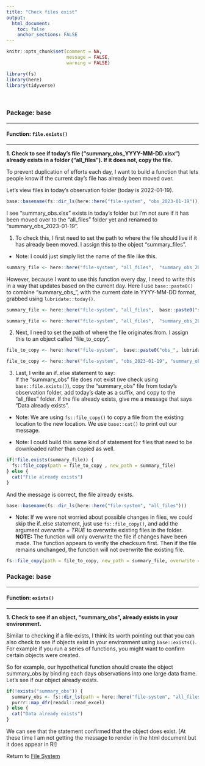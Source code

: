 ```yaml
---
title: "Check files exist"
output: 
  html_document:
    toc: false
    anchor_sections: FALSE
---
```


```r
knitr::opts_chunk$set(comment = NA,
                      message = FALSE,
                      warning = FALSE)

library(fs)
library(here)
library(tidyverse)
```

<br>

### Package: base

---

#### Function: `file.exists()`

---

**1\. Check to see if today's file ("summary_obs_YYYY-MM-DD.xlsx") already exists in a folder ("all_files"). If it does not, copy the file.**

To prevent duplication of efforts each day, I want to build a function that lets people know if the current day's file has already been moved over.

Let's view files in today's observation folder (today is 2022-01-19). 

```r

base::basename(fs::dir_ls(here::here("file-system", "obs_2023-01-19")))

```

I see "summary_obs.xlsx" exists in today's folder but I'm not sure if it has been moved over to the "all_files" folder yet and renamed to "summary_obs_2023-01-19".

(01) To check this, I first need to set the path to where the file should live if it has already been moved. I assign this to the object "summary_files". 

* Note: I could just simply list the name of the file like this.

```r

summary_file <- here::here("file-system", "all_files",  "summary_obs_2023-01-19.xlsx"))


```

However, because I want to use this function every day, I need to write this in a way that updates based on the current day. Here I use `base::paste0()` to combine "summary_obs_", with the current date in YYYY-MM-DD format, grabbed using `lubridate::today()`.

```r

summary_file <- here::here("file-system", "all_files",  base::paste0("summary_obs_", lubridate::today(), ".xlsx"))

```

```r

summary_file <- here::here("file-system", "all_files",  "summary_obs_2023-01-19.xlsx")


```

(02) Next, I need to set the path of where the file originates from. I assign this to an object called "file_to_copy".

```r

file_to_copy <- here::here("file-system",  base::paste0("obs_", lubridate::today()), "summary_obs.xlsx")

```

```r

file_to_copy <- here::here("file-system", "obs_2023-01-19", "summary_obs.xlsx")

```

(03) Last, I write an if..else statement to say:  
If the "summary_obs" file does not exist (we check using `base::file.exists()`), copy the "summary_obs" file from today's observation folder, add today's date as a suffix, and copy to the "all_files" folder. If the file already exists, give me a message that says "Data already exists".

* Note: We are using `fs::file_copy()` to copy a file from the existing location to the new location. We use `base::cat()` to print out our message.

* Note: I could build this same kind of statement for files that need to be downloaded rather than copied as well.

```r

if(!file.exists(summary_file)) {
  fs::file_copy(path = file_to_copy , new_path = summary_file)
} else {
  cat("File already exists")
}

```

And the message is correct, the file already exists.

```r

base::basename(fs::dir_ls(here::here("file-system", "all_files")))

```

* Note: If we were not worried about possible changes in files, we could skip the if..else statement, just use `fs::file_copy()`, and add the argument *overwrite = TRUE* to overwrite existing files in the folder. **NOTE:** The function will only overwrite the file if changes have been made. The function appears to verify the checksum first. Then if the file remains unchanged, the function will not overwrite the existing file.

```r

fs::file_copy(path = file_to_copy, new_path = summary_file, overwrite = TRUE)

```


### Package: base

---

#### Function: `exists()`

---

**1\. Check to see if an object, "summary_obs", already exists in your environment.**

Similar to checking if a file exists, I think its worth pointing out that you can also check to see if objects exist in your environment using `base::exists()`. For example if you run a series of functions, you might want to confirm certain objects were created.

So for example, our hypothetical function should create the object summary_obs by binding each days observations into one large data frame. Let's see if our object already exists.

```r

if(!exists("summary_obs")) {
  summary_obs <- fs::dir_ls(path = here::here("file-system", "all_files"), glob ="*.xlsx") %>%
  purrr::map_dfr(readxl::read_excel)
} else {
  cat("Data already exists")
}

```

We can see that the statement confirmed that the object does exist. [At these time I am not getting the message to render in the html document but it does appear in R!]

Return to [File System](https://github.com/Cghlewis/data-wrangling-functions/wiki/File System)
